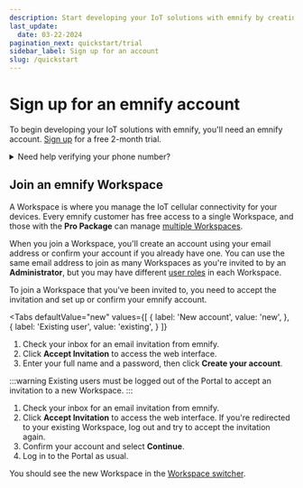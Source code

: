 ```yaml
---
description: Start developing your IoT solutions with emnify by creating an account or joining a Workspace
last_update: 
  date: 03-22-2024
pagination_next: quickstart/trial
sidebar_label: Sign up for an account
slug: /quickstart
---
```


# Sign up for an emnify account


To begin developing your IoT solutions with emnify, you'll need an emnify account.
[Sign up](https://portal.emnify.com/sign/up) for a free 2-month trial.

<details className="custom-details-troubleshooting">
  <summary>Need help verifying your phone number?</summary>
    <p>When filling out the <a href="https://portal.emnify.com/sign/up">sign-up form</a>, you may have issues verifying your phone number.</p>
    <p>Here are a few common error messages and what to do if you see them:</p>
    <b>SMS verification not possible</b>
    <ul>
      <li>Try registering with another phone number.</li>
      <li><a href="https://www.emnify.com/talk-to-us">Contact the emnify sales team</a> to set up your account.</li>
    </ul>
    <b>You've reached the maximum login attempts</b>
    <ul>
      <li>Wait at least 10 minutes, and then try to log in again.</li>
      <li>If you've waited and your next attempt is blocked, <a href="https://www.emnify.com/talk-to-us">contact the emnify sales team</a>.</li>
    </ul>
    <b>The verification code you entered is incorrect</b>
    <ul>
      <li>Re-enter your code and click <b>Verify</b> again.</li>
      <li>Click <b>Resend Code</b> and enter the new verification code once you've received it.</li>
      <li>Still having trouble? <a href="https://www.emnify.com/talk-to-us">Contact the emnify sales team</a>.</li>
    </ul>
    <b>The CAPTCHA you entered is incorrect</b>
    <ul>
      <li>Re-enter the displayed CAPTCHA characters.</li>
      <li>Keep in mind that CAPTCHA shows both upper and lowercase letters, so it's important to capitalize them exactly as they're shown.</li>
      <li>Still having trouble? <a href="https://www.emnify.com/talk-to-us">Contact the emnify sales team</a>.</li>
    </ul>
</details>

## Join an emnify Workspace

A Workspace is where you manage the IoT cellular connectivity for your devices.
Every emnify customer has free access to a single Workspace, and those with the **Pro Package** can manage [multiple Workspaces](/workspaces).

When you join a Workspace, you'll create an account using your email address or confirm your account if you already have one.
You can use the same email address to join as many Workspaces as you're invited to by an **Administrator**, but you may have different [user roles](/portal/roles) in each Workspace.

To join a Workspace that you've been invited to, you need to accept the invitation and set up or confirm your emnify account.

<Tabs
  defaultValue="new"
  values={[
      { label: 'New account', value: 'new', },
      { label: 'Existing user', value: 'existing', }
  ]}
>
<TabItem value="new">

1. Check your inbox for an email invitation from emnify.
1. Click **Accept Invitation** to access the web interface.
1. Enter your full name and a password, then click **Create your account**.

</TabItem>
<TabItem value="existing">

:::warning
Existing users must be logged out of the Portal to accept an invitation to a new Workspace.
:::

1. Check your inbox for an email invitation from emnify.
1. Click **Accept Invitation** to access the web interface.
  If you're redirected to your existing Workspace, log out and try to accept the invitation again.
1. Confirm your account and select **Continue**.
1. Log in to the Portal as usual.

You should see the new Workspace in the [Workspace switcher](/glossary#workspace-switcher).

</TabItem>
</Tabs>
